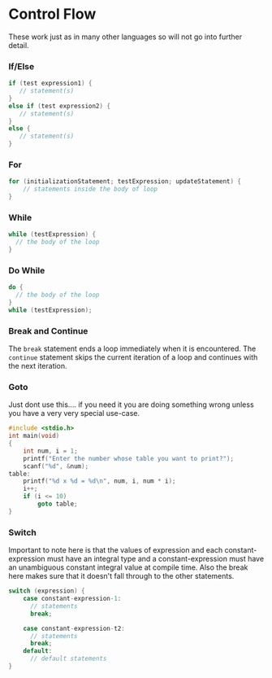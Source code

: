 # Control Flow

These work just as in many other languages so will not go into further detail.

### If/Else

```c
if (test expression1) {
   // statement(s)
}
else if (test expression2) {
   // statement(s)
}
else {
   // statement(s)
}
```

### For

```c
for (initializationStatement; testExpression; updateStatement) {
    // statements inside the body of loop
}
```

### While

```c
while (testExpression) {
  // the body of the loop
}
```

### Do While

```c
do {
  // the body of the loop
}
while (testExpression);
```

### Break and Continue

The `break` statement ends a loop immediately when it is encountered. The `continue` statement skips the current iteration of a loop and continues with the next iteration.

### Goto

Just dont use this.... if you need it you are doing something wrong unless you have a very very special use-case.

```c
#include <stdio.h>
int main(void)
{
    int num, i = 1;
    printf("Enter the number whose table you want to print?");
    scanf("%d", &num);
table:
    printf("%d x %d = %d\n", num, i, num * i);
    i++;
    if (i <= 10)
        goto table;
}
```

### Switch

Important to note here is that the values of expression and each constant-expression must have an integral type and a constant-expression must have an unambiguous constant integral value at compile time. Also the break here makes sure that it doesn't fall through to the other statements.

```c
switch (expression) {
    case constant-expression-1:
      // statements
      break;

    case constant-expression-t2:
      // statements
      break;
    default:
      // default statements
}
```
